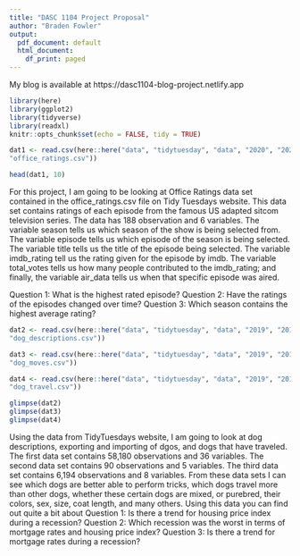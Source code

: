 ```yaml
---
title: "DASC 1104 Project Proposal"
author: "Braden Fowler"
output:
  pdf_document: default
  html_document:
    df_print: paged
---
```


My blog is available at https://dasc1104-blog-project.netlify.app
```r
library(here)
library(ggplot2)
library(tidyverse)
library(readxl)
knitr::opts_chunk$set(echo = FALSE, tidy = TRUE)
```

```r
dat1 <- read.csv(here::here("data", "tidytuesday", "data", "2020", "2020-03-17",
"office_ratings.csv"))
```

```r
head(dat1, 10)
```

For this project, I am going to be looking at Office Ratings data set contained in the office_ratings.csv file on Tidy Tuesdays website. This data set contains ratings of each episode from the famous US adapted sitcom television series. The data has 188 observation and 6 variables. The variable season tells us which season of the show is being selected from. The variable episode tells us which episode of the season is being selected. The variable title tells us the title of the episode being selected. The variable imdb_rating tell us the rating given for the episode by imdb. The variable total_votes tells us how many people contributed to the imdb_rating; and finally, the variable air_data tells us when that specific episode was aired.

  Question 1: What is the highest rated episode?
  Question 2: Have the ratings of the episodes changed over time?
  Question 3: Which season contains the highest average rating?
      
```r
dat2 <- read.csv(here::here("data", "tidytuesday", "data", "2019", "2019-12-17",
"dog_descriptions.csv"))

dat3 <- read.csv(here::here("data", "tidytuesday", "data", "2019", "2019-12-17",
"dog_moves.csv"))

dat4 <- read.csv(here::here("data", "tidytuesday", "data", "2019", "2019-12-17",
"dog_travel.csv"))
```

```r
glimpse(dat2)
glimpse(dat3)
glimpse(dat4)
```

Using the data from TidyTuesdays website, I am going to look at dog descriptions, exporting and importing of dgos, and dogs that have traveled. The first data set contains 58,180 observations and 36 variables. The second data set contains 90 observations and 5 variables. The third data set contains 6,194 observations and 8 variables. From these data sets I can see which dogs are better able to perform tricks, which dogs travel more than other dogs, whether these certain dogs are mixed, or purebred, their colors, sex, size, coat length, and many others. Using this data you can find out quite a bit about 
  Question 1: Is there a trend for housing price index during a recession?
  Question 2: Which recession was the worst in terms of mortgage rates and housing price index?
  Question 3: Is there a trend for mortgage rates during a recession?